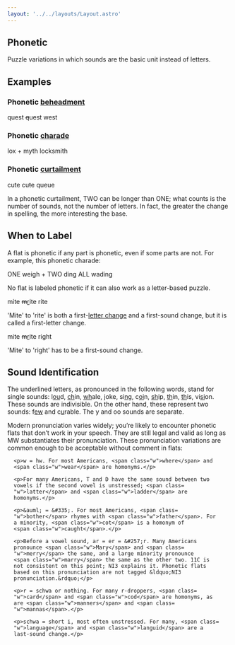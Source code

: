 ```yaml
---
layout: '../../layouts/Layout.astro'
---
```


## Phonetic

Puzzle variations in which sounds are the basic unit instead of letters.

## Examples

### Phonetic [beheadment](base/beheadment)

<span class="before">quest</span>
<span class="before"><del>q</del>uest</span>
<span class="after">west</span>

### Phonetic [charade](base/charade)

<span class="before">lox + myth</span>
<span class="after">locksmith</span>

### Phonetic [curtailment](base/curtailment)

<span class="before">cute</span>
<span class="before">cu<del>t</del>e</span>
<span class="after">queue</span>
  
In a phonetic curtailment, TWO can be longer than ONE; what counts is the number of sounds, not the number of letters. In fact, the greater the change in spelling, the more interesting the base.

## When to Label

A flat is phonetic if any part is phonetic, even if some parts are not. For example, this phonetic charade:

<span class="before"><label>ONE</label> weigh + <label>TWO</label> ding</span>
<span class="after"><label>ALL</label> wading</span>

No flat is labeled phonetic if it can also work as a letter-based puzzle.

<span class="before">mite</span>
<span class="before"><del>m</del><ins>r</ins>ite</span>
<span class="after">rite</span>

'Mite' to 'rite' is both a first-[letter change](base/letter-change) and a first-sound change, but it is called a first-letter change.

<span class="before">mite</span>
<span class="before"><del>m</del><ins>r</ins>ite</span>
<span class="after">right</span>

'Mite' to 'right' has to be a first-sound change.

## Sound Identification

The underlined letters, as pronounced in the following words, stand for single sounds: l<u>ou</u>d, <u>ch</u>in, <u>wh</u>ale, <u>j</u>oke, si<u>ng</u>, c<u>oi</u>n, <u>sh</u>ip, <u>th</u>in, <u>th</u>is, vi<u>si</u>on. These sounds are indivisible. On the other hand, these represent two sounds: f<u>ew</u> and c<u>u</u>rable. The y and oo sounds are separate.

Modern pronunciation varies widely; you&rsquo;re likely to encounter phonetic flats that don&rsquo;t work in your speech. They are still legal and valid as long as MW substantiates their pronunciation. These pronunciation variations are common enough to be acceptable without comment in flats:

```
  <p>w = hw. For most Americans, <span class="w">where</span> and
  <span class="w">wear</span> are homonyms.</p>

  <p>For many Americans, T and D have the same sound between two
  vowels if the second vowel is unstressed; <span class=
  "w">latter</span> and <span class="w">ladder</span> are
  homonyms.</p>

  <p>&auml; = &#335;. For most Americans, <span class=
  "w">bother</span> rhymes with <span class="w">father</span>. For
  a minority, <span class="w">cot</span> is a homonym of
  <span class="w">caught</span>.</p>

  <p>Before a vowel sound, ar = er = &#257;r. Many Americans
  pronounce <span class="w">Mary</span> and <span class=
  "w">merry</span> the same, and a large minority pronounce
  <span class="w">marry</span> the same as the other two. 11C is
  not consistent on this point; NI3 explains it. Phonetic flats
  based on this pronunciation are not tagged &ldquo;NI3
  pronunciation.&rdquo;</p>

  <p>r = schwa or nothing. For many r-droppers, <span class=
  "w">card</span> and <span class="w">cod</span> are homonyms, as
  are <span class="w">manners</span> and <span class=
  "w">mannas</span>.</p>

  <p>schwa = short i, most often unstressed. For many, <span class=
  "w">language</span> and <span class="w">languid</span> are a
  last-sound change.</p>
```